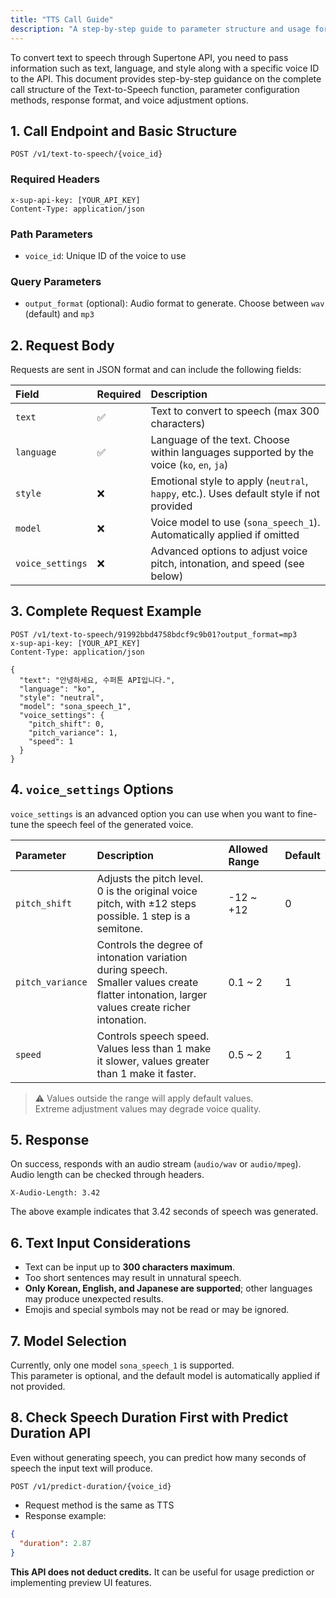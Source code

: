 ```yaml
---
title: "TTS Call Guide"
description: "A step-by-step guide to parameter structure and usage for converting text to speech."
---
```

To convert text to speech through Supertone API, you need to pass information such as text, language, and style along with a specific voice ID to the API.
This document provides step-by-step guidance on the complete call structure of the Text-to-Speech function, parameter configuration methods, response format, and voice adjustment options.

## 1. Call Endpoint and Basic Structure
```http
POST /v1/text-to-speech/{voice_id}
```

### Required Headers
```http
x-sup-api-key: [YOUR_API_KEY]
Content-Type: application/json
```

### Path Parameters
- `voice_id`: Unique ID of the voice to use

### Query Parameters
- `output_format` (optional): Audio format to generate. Choose between `wav` (default) and `mp3`

## 2. Request Body
Requests are sent in JSON format and can include the following fields:

| Field               | Required | Description                                                  |
| :--------------- | :---- | :-------------------------------------------------- |
| `text`           | ✅     | Text to convert to speech (max 300 characters)                              |
| `language`       | ✅     | Language of the text. Choose within languages supported by the voice (`ko`, `en`, `ja`)     |
| `style`          | ❌     | Emotional style to apply (`neutral`, `happy`, etc.). Uses default style if not provided |
| `model`          | ❌     | Voice model to use (`sona_speech_1`). Automatically applied if omitted             |
| `voice_settings` | ❌     | Advanced options to adjust voice pitch, intonation, and speed (see below)                 |

## 3. Complete Request Example
```http
POST /v1/text-to-speech/91992bbd4758bdcf9c9b01?output_format=mp3
x-sup-api-key: [YOUR_API_KEY]
Content-Type: application/json

{
  "text": "안녕하세요, 수퍼톤 API입니다.",
  "language": "ko",
  "style": "neutral",
  "model": "sona_speech_1",
  "voice_settings": {
    "pitch_shift": 0,
    "pitch_variance": 1,
    "speed": 1
  }
}
```

## 4. `voice_settings` Options
`voice_settings` is an advanced option you can use when you want to fine-tune the speech feel of the generated voice.

| Parameter             | Description                                                               | Allowed Range      | Default |
| :--------------- | :--------------------------------------------------------------- | :--------- | :-- |
| `pitch_shift`    | Adjusts the pitch level.<br />0 is the original voice pitch, with ±12 steps possible. 1 step is a semitone. | -12 ~ \+12 | 0   |
| `pitch_variance` | Controls the degree of intonation variation during speech.<br />Smaller values create flatter intonation, larger values create richer intonation.      | 0.1 ~ 2    | 1   |
| `speed`          | Controls speech speed.<br />Values less than 1 make it slower, values greater than 1 make it faster.                       | 0.5 ~ 2    | 1   |

> ⚠️ Values outside the range will apply default values.\
> Extreme adjustment values may degrade voice quality.

## 5. Response
On success, responds with an audio stream (`audio/wav` or `audio/mpeg`).\
Audio length can be checked through headers.

```http
X-Audio-Length: 3.42
```

The above example indicates that 3.42 seconds of speech was generated.

## 6. Text Input Considerations
- Text can be input up to **300 characters maximum**.
- Too short sentences may result in unnatural speech.
- **Only Korean, English, and Japanese are supported**; other languages may produce unexpected results.
- Emojis and special symbols may not be read or may be ignored.

## 7. Model Selection
Currently, only one model `sona_speech_1` is supported.\
This parameter is optional, and the default model is automatically applied if not provided.

## 8. Check Speech Duration First with Predict Duration API
Even without generating speech, you can predict how many seconds of speech the input text will produce.

```http
POST /v1/predict-duration/{voice_id}
```

- Request method is the same as TTS
- Response example:
```json
{
  "duration": 2.87
}
```

**This API does not deduct credits.** It can be useful for usage prediction or implementing preview UI features.
